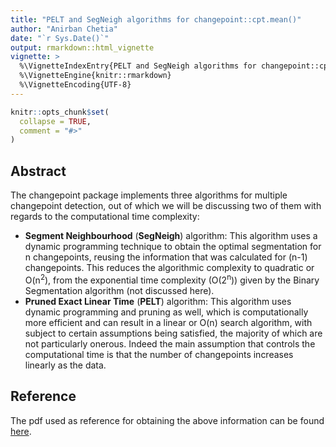 ```yaml
---
title: "PELT and SegNeigh algorithms for changepoint::cpt.mean()"
author: "Anirban Chetia"
date: "`r Sys.Date()`"
output: rmarkdown::html_vignette
vignette: >
  %\VignetteIndexEntry{PELT and SegNeigh algorithms for changepoint::cpt.mean()}
  %\VignetteEngine{knitr::rmarkdown}
  %\VignetteEncoding{UTF-8}
---
```


```r
knitr::opts_chunk$set(
  collapse = TRUE,
  comment = "#>"
)
```

## Abstract
The changepoint package implements three algorithms for multiple changepoint detection, out of which we will be discussing two of them with regards to the computational time complexity: <br>

- **Segment Neighbourhood** (**SegNeigh**) algorithm: 
This algorithm uses a dynamic programming technique to obtain the optimal segmentation for n changepoints, reusing the information that was calculated for (n-1) changepoints. This reduces the algorithmic complexity to quadratic or O(n<sup>2</sup>), from the exponential time complexity (O(2<sup>n</sup>)) given by the Binary Segmentation algorithm (not discussed here).
- **Pruned Exact Linear Time** (**PELT**) algorithm: 
This algorithm uses dynamic programming and pruning as well, which is computationally more efficient and can result in a linear or O(n) search algorithm, with subject to certain assumptions being satisfied, the majority of which are not particularly onerous. Indeed the main assumption that controls the computational time is that the number of changepoints increases linearly as the data.

## Reference
The pdf used as reference for obtaining the above information can be found [here](http://www.lancs.ac.uk/~killick/Pub/KillickEckley2011.pdf). 

